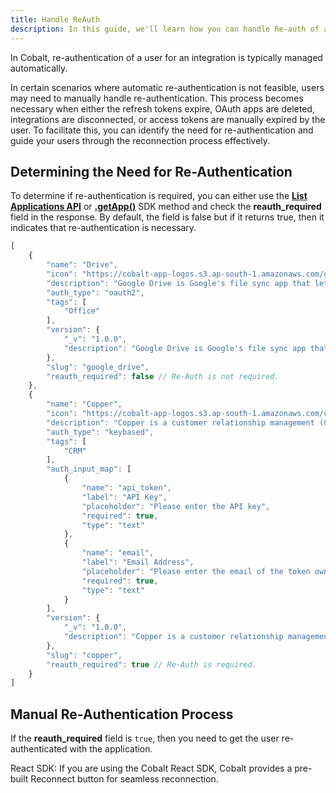 ```yaml
---
title: Handle ReAuth
description: In this guide, we'll learn how you can handle Re-auth of a user for an integration
---
```

In Cobalt, re-authentication of a user for an integration is typically managed automatically.

In certain scenarios where automatic re-authentication is not feasible, users may need to manually handle re-authentication. This process becomes necessary when either the refresh tokens expire, OAuth apps are deleted, integrations are disconnected, or access tokens are manually expired by the user. To facilitate this, you can identify the need for re-authentication and guide your users through the reconnection process effectively.

## Determining the Need for Re-Authentication
To determine if re-authentication is required, you can either use the [**List Applications API**](https://docs.gocobalt.io/api-reference/integration-meta/list-applications) or [**.getApp()**](https://docs.gocobalt.io/sdks/client-side-sdks/js-sdk#getapp) SDK method and check the **reauth_required** field in the response. By default, the field is false but if it returns true, then it indicates that re-authentication is necessary.

``` JavaScript Response
[
    {
        "name": "Drive",
        "icon": "https://cobalt-app-logos.s3.ap-south-1.amazonaws.com/google_drive/logo.png",
        "description": "Google Drive is Google's file sync app that lets you store all of your files online alongside your Google Docs documents, and keep them synced with all of your devices.",
        "auth_type": "oauth2",
        "tags": [
            "Office"
        ],
        "version": {
            "_v": "1.0.0",
            "description": "Google Drive is Google's file sync app that lets you store all of your files online alongside your Google Docs documents, and keep them synced with all of your devices."
        },
        "slug": "google_drive",
        "reauth_required": false // Re-Auth is not required.
    },
    {
        "name": "Copper",
        "icon": "https://cobalt-app-logos.s3.ap-south-1.amazonaws.com/copper/logo.png",
        "description": "Copper is a customer relationship management (CRM) platform focused on automation and simplicity. It is built for businesses that use Google Workspace.",
        "auth_type": "keybased",
        "tags": [
            "CRM"
        ],
        "auth_input_map": [
            {
                "name": "api_token",
                "label": "API Key",
                "placeholder": "Please enter the API key",
                "required": true,
                "type": "text"
            },
            {
                "name": "email",
                "label": "Email Address",
                "placeholder": "Please enter the email of the token owner",
                "required": true,
                "type": "text"
            }
        ],
        "version": {
            "_v": "1.0.0",
            "description": "Copper is a customer relationship management (CRM) platform focused on automation and simplicity. It is built for businesses that use Google Workspace."
        },
        "slug": "copper",
        "reauth_required": true // Re-Auth is required.
    }
]
```
## Manual Re-Authentication Process
If the **reauth_required** field is `true`, then you need to get the user re-authenticated with the application.

<Tip>
React SDK: If you are using the Cobalt React SDK, Cobalt provides a pre-built Reconnect button for seamless reconnection.
</Tip>